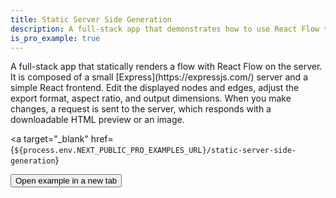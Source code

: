 ```yaml
---
title: Static Server Side Generation
description: A full-stack app that demonstrates how to use React Flow to statically generate a flow on the server.
is_pro_example: true
---
```



<ExampleLayout>
A full-stack app that statically renders a flow with React Flow on the server. It is composed of a small [Express](https://expressjs.com/) server and a simple React frontend. Edit the displayed nodes and edges, adjust the export format, aspect ratio, and output dimensions. When you make changes, a request is sent to the server, which responds with a downloadable HTML preview or an image.

<ProExampleViewer slug="static-server-side-generation" />

<a
  target="_blank"
  href={`${process.env.NEXT_PUBLIC_PRO_EXAMPLES_URL}/static-server-side-generation`}
>
  <Button variant="link">Open example in a new tab</Button>
</a>

</ExampleLayout>
<RemoteCodeViewer
  source={`${process.env.NEXT_PUBLIC_EXAMPLES_URL}/examples/misc/static-server-side-generation/source.json`}
  preview={`${process.env.NEXT_PUBLIC_EXAMPLES_URL}/examples/misc/static-server-side-generation/index.html`}
  framework="react"
/>